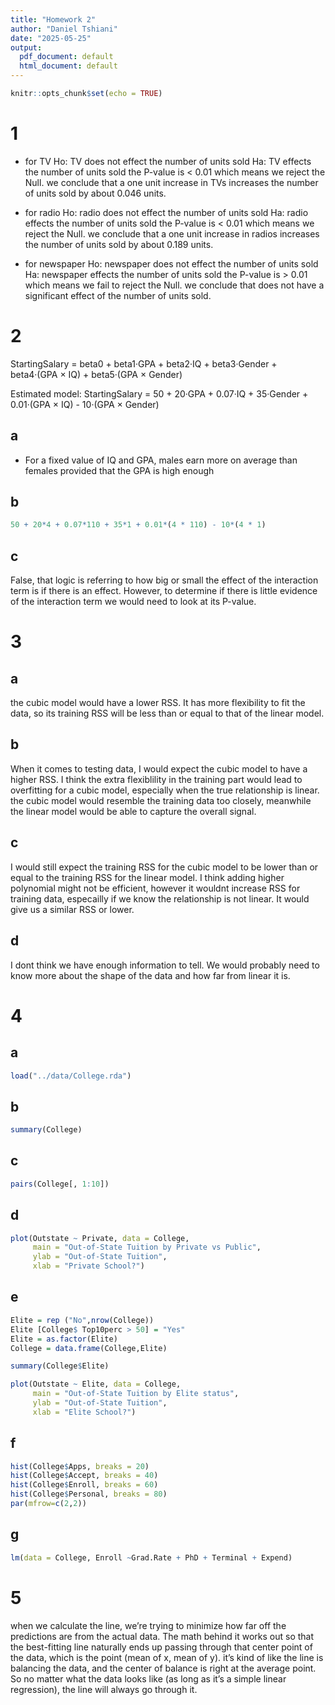 ```yaml
---
title: "Homework 2"
author: "Daniel Tshiani"
date: "2025-05-25"
output:
  pdf_document: default
  html_document: default
---
```


```r
knitr::opts_chunk$set(echo = TRUE)
```

# 1
- for TV
Ho: TV does not effect the number of units sold
Ha: TV effects the number of units sold
the P-value is < 0.01 which means we reject the Null.
we conclude that a one unit increase in TVs increases the number of units sold by about 0.046 units.

- for radio
Ho: radio does not effect the number of units sold
Ha: radio effects the number of units sold
the P-value is < 0.01 which means we reject the Null.
we conclude that a one unit increase in radios increases the number of units sold by about 0.189 units.

- for newspaper
Ho: newspaper does not effect the number of units sold
Ha: newspaper effects the number of units sold
the P-value is > 0.01 which means we fail to reject the Null.
we conclude that does not have a significant effect of the number of units sold.

# 2
StartingSalary = beta0 + beta1·GPA + beta2·IQ + beta3·Gender + beta4·(GPA × IQ) + beta5·(GPA × Gender)

Estimated model:
StartingSalary = 50 + 20·GPA + 0.07·IQ + 35·Gender + 0.01·(GPA × IQ) - 10·(GPA × Gender)


## a
- For a fixed value of IQ and GPA, males earn more on average than females provided that
the GPA is high enough

## b
```r
50 + 20*4 + 0.07*110 + 35*1 + 0.01*(4 * 110) - 10*(4 * 1)
```

## c
False, that logic is referring to how big or small the effect of the interaction term is if there is an effect. However, to determine if there is little evidence of the interaction term we would need to look at its P-value.

# 3
## a
the cubic model would have a lower RSS. It has more flexibility to fit the data, so its training RSS will be less than or equal to that of the linear model.

## b
When it comes to testing data, I would expect the cubic model to have a higher RSS. I think the extra flexiblility in the training part would lead to overfitting for a cubic model, especially when the true relationship is linear. the cubic model would resemble the training data too closely, meanwhile the linear model would be able to capture the overall signal.

## c
I would still expect the training RSS for the cubic model to be lower than or equal to the training RSS for the linear model. I think adding higher polynomial might not be efficient, however it wouldnt increase RSS for training data, especailly if we know the relationship is not linear. It would give us a similar RSS or lower.

## d
I dont think we have enough information to tell. We would probably need to know more about the shape of the data and how far from linear it is.

# 4

## a
```r
load("../data/College.rda")
```
## b
```r
summary(College)
```
## c
```r
pairs(College[, 1:10])
```
## d
```r
plot(Outstate ~ Private, data = College,
     main = "Out-of-State Tuition by Private vs Public",
     ylab = "Out-of-State Tuition",
     xlab = "Private School?")
```
## e
```r
Elite = rep ("No",nrow(College))
Elite [College$ Top10perc > 50] = "Yes"
Elite = as.factor(Elite)
College = data.frame(College,Elite)
```

```r
summary(College$Elite)
```
```r
plot(Outstate ~ Elite, data = College,
     main = "Out-of-State Tuition by Elite status",
     ylab = "Out-of-State Tuition",
     xlab = "Elite School?")
```

## f
```r
hist(College$Apps, breaks = 20)
hist(College$Accept, breaks = 40)
hist(College$Enroll, breaks = 60)
hist(College$Personal, breaks = 80)
par(mfrow=c(2,2))
```
## g
```r
lm(data = College, Enroll ~Grad.Rate + PhD + Terminal + Expend)
```

# 5
when we calculate the line, we’re trying to minimize how far off the predictions are from the actual data. The math behind it works out so that the best-fitting line naturally ends up passing through that center point of the data, which is the point (mean of x, mean of y). it’s kind of like the line is balancing the data, and the center of balance is right at the average point. So no matter what the data looks like (as long as it's a simple linear regression), the line will always go through it.
